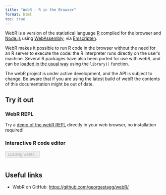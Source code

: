 ```yaml
---
title: "WebR - R in the Browser"
format: html
toc: true
---
```


WebR is a version of the statistical language [R](https://www.r-project.org/)
compiled for the browser and [Node.js](https://nodejs.org/en/) using
[WebAssembly](https://webassembly.org), via
[Emscripten](https://emscripten.org/).

WebR makes it possible to run R code in the browser without the need for an R
server to execute the code: the R interpreter runs directly on the user's
machine. Several R packages have also been ported for use with webR, and can be
[loaded in the usual way](packages.qmd) using the `library()` function.

::: callout-warning
The webR project is under active development, and the API is subject to change.
Be aware that if you are using the latest build of webR the contents of this
documentation might be out of date.
:::

## Try it out

### WebR REPL

Try a [demo of the webR REPL](https://webr.r-wasm.org/latest/) directly in your web
browser, no installation required!

### Interactive R code editor

```{=html}
<button class="btn btn-success btn-sm" disabled type="button" id="runButton">Loading webR...</button>
<div id="editor"></div>
<pre><code id="out"></code></pre>
<link rel="stylesheet" href="https://cdnjs.cloudflare.com/ajax/libs/codemirror/6.65.7/codemirror.min.css">
<script src="https://cdnjs.cloudflare.com/ajax/libs/codemirror/6.65.7/codemirror.min.js"></script>
<script src="https://cdnjs.cloudflare.com/ajax/libs/codemirror/6.65.7/mode/r/r.js"></script>
<script type="module">
  const editor = CodeMirror((elt) => {
    elt.style.border = '1px solid #eee';
    elt.style.height = 'auto';
    document.getElementById('editor').append(elt);
  },{
    value: 'fit <- lm(mpg ~ am, data=mtcars)\nsummary(fit)',
    lineNumbers: true,
    mode: 'r',
    theme: 'light default',
    viewportMargin: Infinity,
  });
  import { WebR } from 'https://webr.r-wasm.org/v0.1.0/webr.mjs';
  const webR = new WebR();
  await webR.init();

  async function runR() {
    let code = editor.getValue();
    const result = await webR.captureR(code, undefined, {
      withAutoprint: true,
      captureStreams: true,
      captureConditions: false
    });
    const out = result.output.filter(
      evt => evt.type == 'stdout' || evt.type == 'stderr'
    ).map((evt) => evt.data);
    document.getElementById('out').innerText = out.join('\n');
  }
  document.getElementById('runButton').onclick = runR;
  document.getElementById('runButton').innerText = 'Run code';
  document.getElementById('runButton').disabled = false;

</script>
```
## Useful links

-   WebR on GitHub: <https://github.com/georgestagg/webR/>
